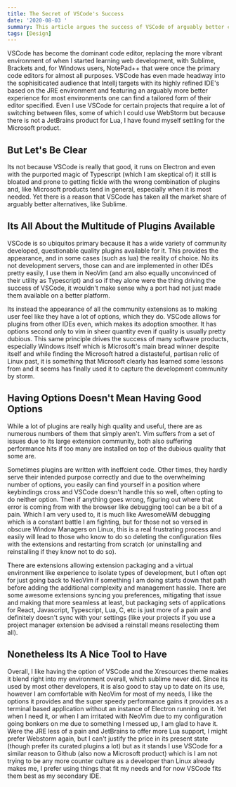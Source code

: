 ```yaml
---
title: The Secret of VSCode's Success
date: '2020-08-03 '
summary: This article argues the success of VSCode of arguably better code editors tailored to specific languages is because of its large ecosystem of plugins, not due to anything about the underlying code or quality of the program.
tags: [Design]
---
```


VSCode has become the dominant code editor, replacing the more vibrant environment of when I started learning web development, with Sublime, Brackets and, for Windows users, NotePad++ that were once the primary code editors for almost all purposes. VSCode has even made headway into the sophisiticated audience that Intellj targets with its highly refined IDE's based on the JRE environment and featuring an arguably more better experience for most environments one can find a tailored form of their editor specified. Even I use VSCode for certain projects that require a lot of switching between files, some of which I could use WebStorm but because there is not a JetBrains product for Lua, I have found myself settling for the Microsoft product.

## But Let's Be Clear

Its not because VSCode is really that good, it runs on Electron and even with the purported magic of Typescript (which I am skeptical of) it still is bloated and prone to getting fickle with the wrong combination of plugins and, like Microsoft products tend in general, especially when it is most needed. Yet there is a reason that VSCode has taken all the market share of arguably better alternatives, like Sublime.

## Its All About the Multitude of Plugins Available

VSCode is so ubiquitos primary because it has a wide variety of community developed, questionable quality plugins available for it. This provides the appearance, and in some cases (such as lua) the reality of choice. No its not development servers, those can and are implemented in other IDEs pretty easily, I use them in NeoVim (and am also equally unconvinced of their utility as Typescript) and so if they alone were the thing driving the success of VSCode, it wouldn't make sense why a port had not just made them available on a better platform.

Its instead the appearance of all the community extensions as to making user feel like they have a lot of options, which they do. VSCode allows for plugins from other IDEs even, which makes its adoption smoother. It has options second only to vim in sheer quantity even if quality is usually pretty dubious. This same principle drives the success of many software products, especially Windows itself which is Microsoft's main bread winner despite itself and while finding the Microsoft hatred a distasteful, partisan relic of Linux past, it is something that Microsoft clearly has learned some lessons from and it seems has finally used it to capture the development community by storm.

## Having Options Doesn't Mean Having Good Options

While a lot of plugins are really high quality and useful, there are as numerous numbers of them that simply aren't. Vim suffers from a set of issues due to its large extension community, both also suffering performance hits if too many are installed on top of the dubious quality that some are.

Sometimes plugins are written with ineffcient code. Other times, they hardly serve their intended purpose correctly and due to the overwhelming number of options, you easily can find yourself in a position where keybindings cross and VSCode doesn't handle this so well, often opting to do neither option. Then if anything goes wrong, figuring out where that error is coming from with the browser like debugging tool can be a bit of a pain. Which I am very used to, it is much like AwesomeWM debugging which is a constant battle I am fighting, but for those not so versed in obscure Window Managers on Linux, this is a real frustrating process and easily will lead to those who know to do so deleting the configuration files with the extensions and restarting from scratch (or uninstalling and reinstalling if they know not to do so).

There are extensions allowing extension packaging and a virtual environment like experience to isolate types of development, but I often opt for just going back to NeoVim if something I am doing starts down that path before adding the additional complexity and management hassle. There are some awesome extensions syncing you preferences, mitigating that issue and making that more seamless at least, but packaging sets of applications for React, Javascript, Typescript, Lua, C, etc is just more of a pain and definitely doesn't sync with your settings (like your projects if you use a project manager extension be advised a reinstall means reselecting them all).

## Nonetheless Its A Nice Tool to Have

Overall, I like having the option of VSCode and the Xresources theme makes it blend right into my environment overall, which sublime never did. Since its used by most other developers, it is also good to stay up to date on its use, however I am comfortable with NeoVim for most of my needs, I like the options it provides and the super speedy performance gains it provides as a terminal based application without an instance of Electron running on it. Yet when I need it, or when I am irritated with NeoVim due to my configuration going bonkers on me due to something I messed up, I am glad to have it. Were the JRE less of a pain and JetBrains to offer more Lua support, I might prefer Webstorm again, but I can't justify the price in its present state (though prefer its curated plugins a lot) but as it stands I use VSCode for a similar reason to Github (also now a Microsoft product) which is I am not trying to be any more counter culture as a developer than Linux already makes me, I prefer using things that fit my needs and for now VSCode fits them best as my secondary IDE.

